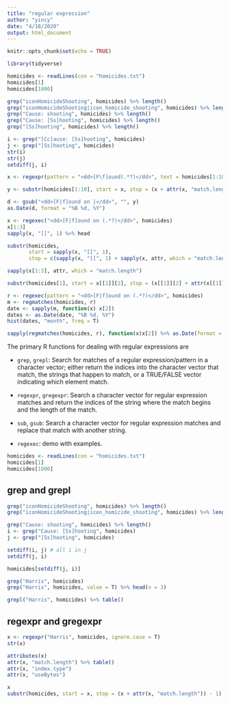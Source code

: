 ```yaml
---
title: "regular expression"
author: "yincy"
date: "4/18/2020"
output: html_document
---
```


```r
knitr::opts_chunk$set(echo = TRUE)
```

```r
library(tidyverse)
```


```r
homicides <- readLines(con = "homicides.txt")
homicides[1]
homicides[1000]
```

```r
grep("iconHomicideShooting", homicides) %>% length()
grep("iconHomicideShooting|icon_homicide_shooting", homicides) %>% length()
grep("Cause: shooting", homicides) %>% length()
grep("Cause: [Ss]hooting", homicides) %>% length()
grep("[Ss]hooting", homicides) %>% length()
```

```r
i <- grep("[Cc]ause: [Ss]hooting", homicides)
j <- grep("[Ss]hooting", homicides)
str(i)
str(j)
setdiff(j, i)
```

```r
x <- regexpr(pattern = "<dd>[F\f]ound(.*?)</dd>", text = homicides[1:10])
```

```r
y <- substr(homicides[1:10], start = x, stop = (x + attr(x, "match.length")) - 1)
```


```r
d <- gsub("<dd>[F|f]ound on |</dd>", "", y)
as.Date(d, format = "%B %d, %Y")
```


```r
x <- regexec("<dd>[F|f]ound on (.*?)</dd>", homicides)
x[1:3]
sapply(x, "[[", 1) %>% head

substr(homicides, 
       start = sapply(x, "[[", 1), 
       stop = c(sapply(x, "[[", 1) + sapply(x, attr, which = "match.length") %>% sapply("[[", 1)))
```

```r
sapply(x[1:3], attr, which = "match.length")
```


```r
substr(homicides[1], start = x[[1]][2], stop = (x[[1]][2] + attr(x[[1]], "match.length")[2]) - 1)
```

```r
r <- regexec(pattern = "<dd>[F|f]ound on (.*?)</dd>", homicides)
m <- regmatches(homicides, r)
date <- sapply(m, function(x) x[2])
dates <- as.Date(date, "%B %d, %Y")
hist(dates, "month", freq = T)
```

```r
sapply(regmatches(homicides, r), function(x)x[2]) %>% as.Date(format = "%B %d, %Y") %>% hist("month")
```


The primary R functions for dealing with regular expressions are  

- `grep`, `grepl`: Search for matches of a regular expression/pattern in a character vector; either return the indices into the character vector that match, the strings that happen to match, or a TRUE/FALSE vector indicating which element match.  

- `regexpr`, `gregexpr`: Search a character vector for regular expression matches and return the indices of the string where the match begins and the length of the match.  

- `sub`, `gsub`: Search a character vector for regular expression matches and replace that match with another string.  

- `regexec`: demo with examples.  


```r
homicides <- readLines(con = "homicides.txt")
homicides[1]
homicides[1000]
```

## grep and grepl  
```r
grep("iconHomicideShooting", homicides) %>% length()
grep("iconHomicideShooting|icon_homicide_shooting", homicides) %>% length()
```

```r
grep("Cause: shooting", homicides) %>% length()
i <- grep("Cause: [Ss]hooting", homicides)
j <- grep("[Ss]hooting", homicides)
```

```r
setdiff(i, j) # all i in j
setdiff(j, i)
```

```r
homicides[setdiff(j, i)]
```

```r
grep("Harris", homicides)
grep("Harris", homicides, value = T) %>% head(n = 3)
```

```r
grepl("Harris", homicides) %>% table()
```

## regexpr and gregexpr  
```r
x <- regexpr("Harris", homicides, ignore.case = T)
str(x)
```

```r
attributes(x)
attr(x, "match.length") %>% table()
attr(x, "index.type")
attr(x, "useBytes")
```

```r
x
substr(homicides, start = x, stop = (x + attr(x, "match.length")) - 1) %>% length()
```
























